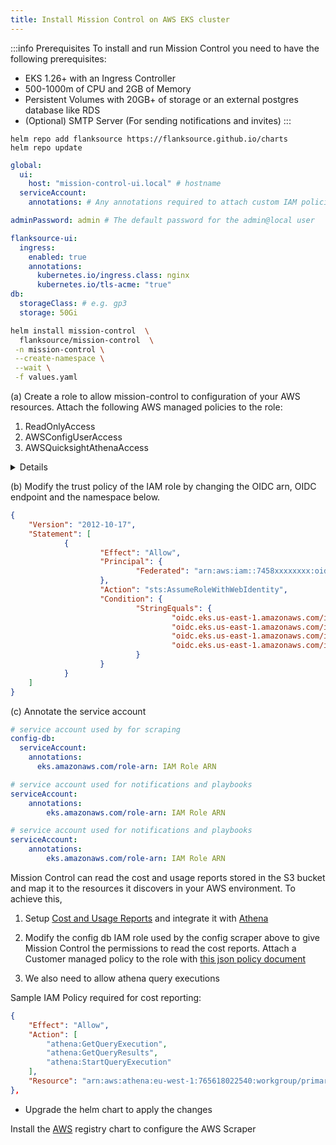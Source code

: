 ```yaml
---
title: Install Mission Control on AWS EKS cluster
---
```



:::info Prerequisites
To install and run Mission Control you need to have the following prerequisites:

- EKS 1.26+ with an Ingress Controller
- 500-1000m of CPU and 2GB of Memory
- Persistent Volumes with 20GB+ of storage or an external postgres database like RDS
- (Optional) SMTP Server (For sending notifications and invites)
:::


<Step step={1} name="Install Helm Repository">

```shell
helm repo add flanksource https://flanksource.github.io/charts
helm repo update
```
</Step>

<Step step={2} name="Install Helm Chart">

```yaml title="values.yaml"
global:
  ui:
    host: "mission-control-ui.local" # hostname
  serviceAccount:
    annotations: # Any annotations required to attach custom IAM policies etc.

adminPassword: admin # The default password for the admin@local user

flanksource-ui:
  ingress:
    enabled: true
    annotations:
      kubernetes.io/ingress.class: nginx
      kubernetes.io/tls-acme: "true"
db:
  storageClass: # e.g. gp3
  storage: 50Gi
```

```bash
helm install mission-control  \
  flanksource/mission-control  \
 -n mission-control \
 --create-namespace \
 --wait \
 -f values.yaml
```

</Step>

<Step step={3} name="(Optional) Create an IAM Role">


(a) Create a role to allow mission-control to configuration of your AWS resources. Attach the following AWS managed policies to the role:

1. ReadOnlyAccess
2. AWSConfigUserAccess
3. AWSQuicksightAthenaAccess

<details summary="IAM Policy">
<div>
```json title="iam-policy.json"
{
	"Version": "2012-10-17",
	"Statement": [
		{
			"Sid": "mission-control-config-role",
			"Effect": "Allow",
			"Action": [
				"acm:Describe*",
				"acm:Get*",
				"acm:List*",
				"cloudtrail:LookupEvents",
				"ec2:Describe*",
				"ecr:Describe*",
				"eks:ListClusters",
				"eks:Describe*",
				"rds:Describe*",
				"elasticfilesystem:Describe*",
				"elasticloadbalancing:Describe*",
				"sts:GetCallerIdentity"
				"config:BatchGetAggregateResourceConfig",
				"config:BatchGetResourceConfig",
				"config:Describe*",
				"config:Get*",
				"config:List*",
				"config:SelectAggregateResourceConfig",
				"config:SelectResourceConfig",
				"guardduty:Describe*",
				"guardduty:Get*",
				"guardduty:List*",
				"iam:GetAccountName",
				"iam:GetAccountSummary",
				"iam:GetGroup",
				"iam:GetGroupPolicy",
				"iam:GetInstanceProfile",
				"iam:GetLoginProfile",
				"iam:GetPolicy",
				"iam:GetRole",
				"iam:GetRolePolicy",
				"iam:GetUser",
				"iam:List*",
				"lambda:List*",
				"trustedadvisor:Describe*",
				"trustedadvisor:DownloadRisk",
				"trustedadvisor:Get*",
				"trustedadvisor:List*",
			],
			"Resource": "*"
		}
	]
}
```
</div>
</details>



(b) Modify the trust policy of the IAM role by changing the OIDC arn, OIDC endpoint and the namespace below.
```json
{
	"Version": "2012-10-17",
	"Statement": [
			{
					"Effect": "Allow",
					"Principal": {
							"Federated": "arn:aws:iam::7458xxxxxxxx:oidc-provider/oidc.eks.us-east-1.amazonaws.com/id/4D3C9C8xxxx"
					},
					"Action": "sts:AssumeRoleWithWebIdentity",
					"Condition": {
							"StringEquals": {
									"oidc.eks.us-east-1.amazonaws.com/id/4D3C9C8xxxx:sub": "system:serviceaccount:namespace:config-db-sa",
									"oidc.eks.us-east-1.amazonaws.com/id/4D3C9C8xxxx:sub": "system:serviceaccount:namespace:mission-control-sa",
									"oidc.eks.us-east-1.amazonaws.com/id/4D3C9C8xxxx:sub": "system:serviceaccount:namespace:canary-checker-sa",
									"oidc.eks.us-east-1.amazonaws.com/id/4D3C9C8xxxx:aud": "sts.amazonaws.com"
							}
					}
			}
	]
}
```


(c) Annotate the service account

```yaml title='values.yaml'
# service account used by for scraping
config-db:
  serviceAccount:
    annotations:
      eks.amazonaws.com/role-arn: IAM Role ARN

# service account used for notifications and playbooks
serviceAccount:
	annotations:
		eks.amazonaws.com/role-arn: IAM Role ARN

# service account used for notifications and playbooks
serviceAccount:
	annotations:
		eks.amazonaws.com/role-arn: IAM Role ARN
```

</Step>


<Step step={4} name="Cost & Usage Reporting">


Mission Control can read the cost and usage reports stored in the S3 bucket and map it to the resources it discovers in your AWS environment. To achieve this,
1. Setup [Cost and Usage Reports](https://docs.aws.amazon.com/cur/latest/userguide/what-is-cur.html) and integrate it with [Athena](https://docs.aws.amazon.com/cur/latest/userguide/use-athena-cf.html)

2. Modify the config db IAM role used by the config scraper above to give Mission Control the permissions to read the cost reports. Attach a Customer managed policy to the role with [this json policy document](https://github.com/flanksource/docs/blob/main/mission-control/docs/installation/resources/iam-policy.json)

3. We also need to allow athena query executions

Sample IAM Policy required for cost reporting:
```json title=athena-policy.json
{
	"Effect": "Allow",
	"Action": [
		"athena:GetQueryExecution",
		"athena:GetQueryResults",
		"athena:StartQueryExecution"
	],
	"Resource": "arn:aws:athena:eu-west-1:765618022540:workgroup/primary"
},

```



- Upgrade the helm chart to apply the changes


</Step>

<Step step={5} name="Next Steps">

Install the [AWS](/registry/aws) registry chart to configure the AWS Scraper
</Step>
